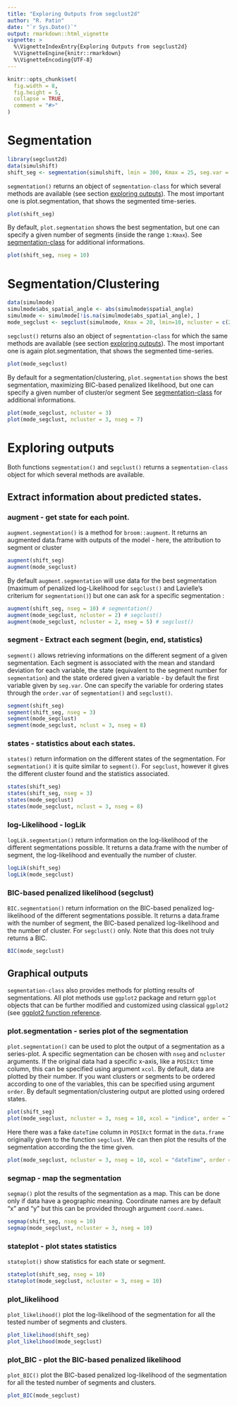 ```yaml
---
title: "Exploring Outputs from segclust2d"
author: "R. Patin"
date: "`r Sys.Date()`"
output: rmarkdown::html_vignette
vignette: >
  %\VignetteIndexEntry{Exploring Outputs from segclust2d}
  %\VignetteEngine{knitr::rmarkdown}
  %\VignetteEncoding{UTF-8}
---
```



```r
knitr::opts_chunk$set(
  fig.width = 8,
  fig.height = 5,
  collapse = TRUE,
  comment = "#>"
)
```

# Segmentation


```r
library(segclust2d)
data(simulshift)
shift_seg <- segmentation(simulshift, lmin = 300, Kmax = 25, seg.var = c("x","y"), subsample_by = 60, scale.variable = FALSE)
```

`segmentation()` returns an object of `segmentation-class` for which several methods are available (see section [exploring outputs](#exploring-outputs)). The most important one is plot.segmentation, that shows the segmented time-series. 

```r
plot(shift_seg)
```
By default,  `plot.segmentation` shows the best segmentation, but one can specify a given number of segments (inside the range `1:Kmax`). See [segmentation-class](#plot.segmentation) for additional informations.

```r
plot(shift_seg, nseg = 10)
```

# Segmentation/Clustering

```r
data(simulmode)
simulmode$abs_spatial_angle <- abs(simulmode$spatial_angle)
simulmode <- simulmode[!is.na(simulmode$abs_spatial_angle), ]
mode_segclust <- segclust(simulmode, Kmax = 20, lmin=10, ncluster = c(2,3), seg.var = c("speed","abs_spatial_angle"), scale.variable = TRUE)
```

`segclust()` returns also an object of `segmentation-class` for which the same methods are available (see section [exploring outputs](#exploring-outputs)). The most important one is again plot.segmentation, that shows the segmented time-series. 

```r
plot(mode_segclust)
```

By default for a segmentation/clustering,  `plot.segmentation` shows the best segmentation, maximizing BIC-based penalized likelihood, but one can specify a given number of cluster/or segment See [segmentation-class](#plot.segmentation) for additional informations.

```r
plot(mode_segclust, ncluster = 3)
plot(mode_segclust, ncluster = 3, nseg = 7)

```


# Exploring outputs

Both functions `segmentation()` and `segclust()` returns a `segmentation-class` object for which several methods are available.

## Extract information about predicted states.

### augment - get state for each point.

`augment.segmentation()` is a method for `broom::augment`. It returns an augmented data.frame with outputs of the model - here, the attribution to segment or cluster

```r
augment(shift_seg)
augment(mode_segclust)
```
By default `augment.segmentation` will use data for the best segmentation (maximum of penalized log-Likelihood for `segclust()` and Lavielle's criterium for `segmentation()`) but one can ask for a specific segmentation :

```r
augment(shift_seg, nseg = 10) # segmentation()
augment(mode_segclust, ncluster = 2) # segclust()
augment(mode_segclust, ncluster = 2, nseg = 5) # segclust()
```

### segment - Extract each segment (begin, end, statistics)

`segment()` allows retrieving informations on the different segment of a given segmentation. Each segment is associated with the mean and standard deviation for each variable, the state (equivalent to the segment number for `segmentation`) and the state ordered given a variable - by default the first variable given by `seg.var`. One can specify the variable for ordering states through the `order.var` of `segmentation()` and `segclust()`.

```r
segment(shift_seg)
segment(shift_seg, nseg = 3)
segment(mode_segclust)
segment(mode_segclust, nclust = 3, nseg = 8)
```

### states - statistics about each states.

`states()` return information on the different states of the segmentation. For `segmentation()` it is quite similar to `segment()`. For `segclust`, however it gives the different cluster found and the statistics associated.

```r
states(shift_seg)
states(shift_seg, nseg = 3)
states(mode_segclust)
states(mode_segclust, nclust = 3, nseg = 8)
```

### log-Likelihood - logLik 

`logLik.segmentation()` return information on the log-likelihood of the different segmentations possible. It returns a data.frame with the number of segment, the log-likelihood and eventually the number of cluster.

```r
logLik(shift_seg)
logLik(mode_segclust)
```

### BIC-based penalized likelihood (segclust)

`BIC.segmentation()` return information on the BIC-based penalized log-likelihood of the different segmentations possible. It returns a data.frame with the number of segment, the BIC-based penalized log-likelihood and the number of cluster. For `segclust()` only. Note that this does not truly returns a BIC.

```r
BIC(mode_segclust)
```

## Graphical outputs

`segmentation-class` also provides methods for plotting results of segmentations. All plot methods use `ggplot2` package and return `ggplot` objects that can be further modified and customized using classical `ggplot2` (see [ggplot2 function reference](https://ggplot2.tidyverse.org/reference/).

### plot.segmentation - series plot of the segmentation

`plot.segmentation()` can be used to plot the output of a segmentation as a series-plot. A specific segmentation can be chosen with `nseg` and `ncluster` arguments. If the original data had a specific x-axis, like a `POSIXct` time column, this can be specified using argument `xcol`. By default, data are plotted by their number. If you want clusters or segments to be ordered according to one of the variables, this can be specified using argument `order`. By default segmentation/clustering output are plotted using ordered states.

```r
plot(shift_seg)
plot(mode_segclust, ncluster = 3, nseg = 10, xcol = "indice", order = T)
```


Here there was a fake `dateTime` column in `POSIXct` format in the `data.frame` originally given to the function `segclust`. We can then plot the results of the segmentation according the the time given.

```r
plot(mode_segclust, ncluster = 3, nseg = 10, xcol = "dateTime", order = T)
```

### segmap - map the segmentation

`segmap()` plot the results of the segmentation as a map. This can be done only if data have a geographic meaning. Coordinate names are by default "x" and "y" but this can be provided through argument `coord.names`.

```r
segmap(shift_seg, nseg = 10)
segmap(mode_segclust, ncluster = 3, nseg = 10)
```

### stateplot - plot states statistics

`stateplot()` show statistics for each state or segment.
```r
stateplot(shift_seg, nseg = 10)
stateplot(mode_segclust, ncluster = 3, nseg = 10)
```


### plot_likelihood

`plot_likelihood()` plot the log-likelihood of the segmentation for all the tested number of segments and clusters.
```r
plot_likelihood(shift_seg)
plot_likelihood(mode_segclust)
```

### plot_BIC - plot the BIC-based penalized likelihood

`plot_BIC()` plot the BIC-based penalized log-likelihood of the segmentation for all the tested number of segments and clusters.
```r
plot_BIC(mode_segclust)
```
